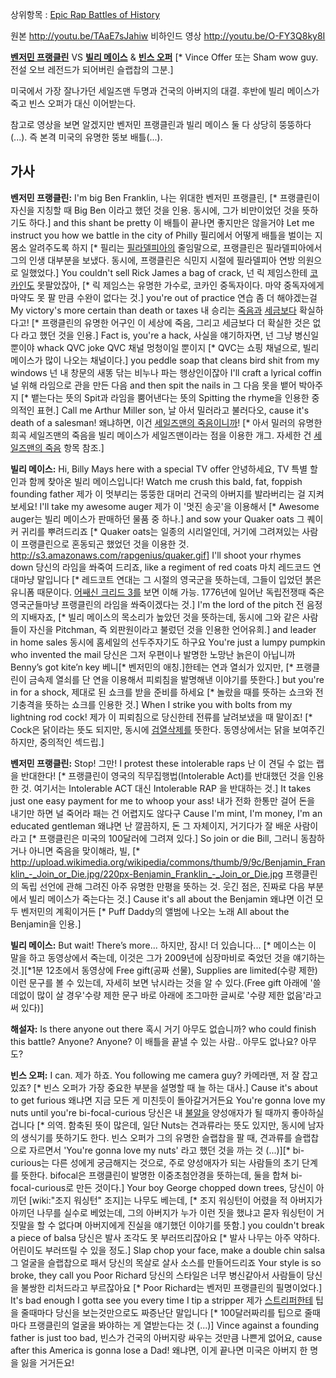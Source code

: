 상위항목 : [[Epic Rap Battles of History]]

{{{#!html
<object width="560" height="315"><param name="movie" value="http://www.youtube.com/v/TAaE7sJahiw?version=3&amp;hl=ko_KR"></param><param name="allowFullScreen" value="true"></param><param name="allowscriptaccess" value="always"></param><embed src="http://www.youtube.com/v/TAaE7sJahiw?version=3&amp;hl=ko_KR" type="application/x-shockwave-flash" width="560" height="315" allowscriptaccess="always" allowfullscreen="true"></embed></object>
}}}
원본 http://youtu.be/TAaE7sJahiw
비하인드 영상 http://youtu.be/O-FY3Q8ky8I

'''[[벤저민 프랭클린]]''' VS '''[[빌리 메이스]]''' & '''[[빈스 오퍼]]''' [* Vince Offer 또는 Sham wow guy. 전설 오브 레전드가 되어버린 슬랩찹의 그분.]

미국에서 가장 잘나가던 세일즈맨 두명과 건국의 아버지의 대결. 후반에 빌리 메이스가 죽고 빈스 오퍼가 대신 이어받는다.

참고로 영상을 보면 알겠지만 벤저민 프랭클린과 빌리 메이스 둘 다 상당히 뚱뚱하다(...). 즉 본격 미국의 유명한 뚱보 배틀(...).

== 가사 ==
'''벤저민 프랭클린:'''
I'm big Ben Franklin, 
나는 위대한 벤저민 프랭클린, [* 프랭클린이 자신을 지칭할 때 Big Ben 이라고 했던 것을 인용. 동시에, 그가 비만이었던 것을 뜻하기도 하다.]
and this shant be pretty
이 배틀이 끝나면 좋지만은 않을거야
Let me instruct you how we battle in the city of Philly
필리에서 어떻게 배틀을 벌이는 지 몸소 알려주도록 하지 [* 필리는 [[필라델피아]]의 줄임말으로, 프랭클린은 필라델피아에서 그의 인생 대부분을 보냈다. 동시에, 프랭클린은 식민지 시절에 필라델피아 연방 의원으로 일했었다.]
You couldn't sell Rick James a bag of crack, 
넌 릭 제임스한테 [[코카인]]도 못팔았잖아, [* 릭 제임스는 유명한 가수로, 코카인 중독자이다. 마약 중독자에게 마약도 못 팔 만큼 수완이 없다는 것.]
you're out of practice 
연습 좀 더 해야겠는걸
My victory's more certain than death or taxes
내 승리는 [[죽음]]과 [[세금]]보다 확실하다고! [* 프랭클린의 유명한 어구인 이 세상에 죽음, 그리고 세금보다 더 확실한 것은 없다 라고 했던 것을 인용.]
Fact is, you're a hack, 
사실을 얘기하자면, 넌 그냥 병신일 뿐이야
whack QVC joke
QVC 채널 멍청이일 뿐이지 [* QVC는 쇼핑 채널으로, 빌리 메이스가 많이 나오는 채널이다.]  
you peddle soap that cleans bird shit from my windows
넌 내 창문의 새똥 닦는 비누나 파는 행상인이잖아
I'll craft a lyrical coffin 
널 위해 라임으로 관을 만든 다음
and then spit the nails in
그 다음 못을 뱉어 박아주지 [* 뱉는다는 뜻의 Spit과 라임을 뿜어낸다는 뜻의 Spitting the rhyme을 인용한 중의적인 표현.] 
Call me Arthur Miller son, 
날 아서 밀러라고 불러다오,
cause it's death of a salesman!
왜냐하면, 이건 [[세일즈맨의 죽음]]이니까! [* 아서 밀러의 유명한 희곡 세일즈맨의 죽음을 빌리 메이스가 세일즈맨이라는 점을 이용한 개그. 자세한 건 [[세일즈맨의 죽음]] 항목 참조.]


'''빌리 메이스:'''
Hi, Billy Mays here with a special TV offer
안녕하세요, TV 특별 할인과 함께 찾아온 빌리 메이스입니다!
Watch me crush this bald, fat, foppish founding father
제가 이 멋부리는 뚱뚱한 대머리 건국의 아버지를 발라버리는 걸 지켜보세요!
I'll take my awesome auger
제가 이 '멋진 송곳'을 이용해서 [* Awesome auger는 빌리 메이스가 판매하던 물품 중 하나.]
and sow your Quaker oats
그 퀘이커 귀리를 뿌려드리죠 [* Quaker oats는 일종의 시리얼인데, 거기에 그려져있는 사람이 프랭클린으로 혼동되곤 했었던 것을 이용한 것. http://s3.amazonaws.com/rapgenius/quaker.gif]
I'll shoot your rhymes down
당신의 라임을 쏴죽여 드리죠,
like a regiment of red coats
마치 레드코드 연대마냥 말입니다 [* 레드코트 연대는 그 시절의 영국군을 뜻하는데, 그들이 입었던 붉은 유니폼 때문이다. [[어쌔신 크리드 3]]를 보면 이해 가능. 1776년에 일어난 독립전쟁때 죽은 영국군들마냥 프랭클린의 라임을 쏴죽이겠다는 것.]
I'm the lord of the pitch
전 음정의 지배자죠, [* 빌리 메이스의 목소리가 높았던 것을 뜻하는데, 동시에 그와 같은 사람들이 자신을 Pitchman, 즉 외판원이라고 불렀던 것을 인용한 언어유희.]
and leader in home sales
동시에 홈세일의 선두주자기도 하구요
You're just a lumpy pumpkin who invented the mail
당신은 그저 우편이나 발명한 노망난 늙은이 아닙니까
Benny’s got kite’n key
베니[* 벤저민의 애칭.]한테는 연과 열쇠가 있지만, [* 프랭클린이 금속제 열쇠를 단 연을 이용해서 피뢰침을 발명해낸 이야기를 뜻한다.]
but you're in for a shock,
제대로 된 쇼크를 받을 준비를 하세요 [* 놀랐을 때를 뜻하는 쇼크와 전기충격을 뜻하는 쇼크를 인용한 것.]
When I strike you with bolts from my lightning rod cock!
제가 이 피뢰침으로 당신한테 전류를 날려보냈을 때 말이죠! [* Cock은 닭이라는 뜻도 되지만, 동시에 [[검열삭제]]를 뜻한다. 동영상에서는 닭을 보여주긴 하지만, 중의적인 섹드립.]


'''벤저민 프랭클린:'''
Stop!
그만!
I protest these intolerable raps
난 이 견딜 수 없는 랩을 반대한다! [* 프랭클린이 영국의 직무집행법(Intolerable Act)를 반대했던 것을 인용한 것. 여기서는 Intolerable ACT 대신 Intolerable RAP 을 반대하는 것.]
It takes just one easy payment for me to whoop your ass!
내가 전화 한통만 걸어 돈을 내기만 하면 널 죽어라 패는 건 어렵지도 않다구
Cause I'm mint, I'm money, I'm an educated gentleman
왜냐면 난 깔끔하지, 돈 그 자체이지, 거기다가 잘 배운 사람이라고 [* 프랭클린은 미국의 100달러에 그려져 있다.]
So join or die Bill,
그러니 동참하거나 아니면 죽음을 맞이해라, 빌, [* http://upload.wikimedia.org/wikipedia/commons/thumb/9/9c/Benjamin_Franklin_-_Join_or_Die.jpg/220px-Benjamin_Franklin_-_Join_or_Die.jpg 프랭클린의 독립 선언에 관해 그려진 아주 유명한 만평을 뜻하는 것. 웃긴 점은, 진짜로 다음 부분에서 빌리 메이스가 죽는다는 것.]
Cause it's all about the Benjamin
왜냐면 이건 모두 벤저민의 계획이거든 [* Puff Daddy의 앨범에 나오는 노래 All about the Benjamin을 인용.]


'''빌리 메이스:'''
But wait! There’s more...
하지만, 잠시! 더 있습니다... [* 메이스는 이 말을 하고 동영상에서 죽는데, 이것은 그가 2009년에 심장마비로 죽었던 것을 얘기하는 것.][*1분 12초에서 동영상에 Free gift(공짜 선물), Supplies are limited(수량 제한)이런 문구를 볼 수 있는데, 자세히 보면 낚시라는 것을 알 수 있다.(Free gift 아래에 '쓸데없이 많이 살 경우'수량 제한 문구 바로 아래에 조그마한 글씨로 '수량 제한 없음'라고 써 있다)]

'''해설자: '''
Is there anyone out there
혹시 거기 아무도 없습니까?
who could finish this battle? Anyone? Anyone?
이 배틀을 끝낼 수 있는 사람.. 아무도 없나요? 아무도?


'''빈스 오퍼:'''
I can.
제가 하죠.
You following me camera guy?
카메라맨, 저 잘 잡고 있죠? [* 빈스 오퍼가 가장 중요한 부분을 설명할 때 늘 하는 대사.]
Cause it's about to get furious
왜냐면 지금 모든 게 미친듯이 돌아갈거거든요
You're gonna love my nuts until you're bi-focal-curious
당신은 내 [[불알]]을 양성애자가 될 때까지 좋아하실 겁니다 [* 의역. 함축된 뜻이 많은데, 일단 Nuts는 견과류라는 뜻도 있지만, 동시에 남자의 생식기를 뜻하기도 한다. 빈스 오퍼가 그의 유명한 슬랩찹을 팔 때, 견과류를 슬랩찹으로 자르면서 'You're gonna love my nuts' 라고 했던 것을 까는 것 (...)][* bi-curious는 다른 성에게 궁금해지는 것으로, 주로 양성애자가 되는 사람들의 초기 단계를 뜻한다. bifocal은 프랭클린이 발명한 이중초첨안경을 뜻하는데, 둘을 합쳐 bi-focal-curious로 만든 것이다.]
Your boy George chopped down trees,
당신이 아끼던 [wiki:"조지 워싱턴" 조지]는 나무도 베는데, [* 조지 워싱턴이 어렸을 적 아버지가 아끼던 나무를 실수로 베었는데, 그의 아버지가 누가 이런 짓을 했냐고 묻자 워싱턴이 거짓말을 할 수 없다며 아버지에게 진실을 얘기했던 이야기를 뜻함.]
you couldn't break a piece of balsa
당신은 발사 조각도 못 부러뜨리잖아요 [* 발사 나무는 아주 약하다. 어린이도 부러뜨릴 수 있을 정도.]
Slap chop your face, make a double chin salsa
그 얼굴을 슬랩찹으로 패서 당신의 목살로 살사 소스를 만들어드리죠
Your style is so broke, they call you Poor Richard
당신의 스타일은 너무 병신같아서 사람들이 당신을 불쌍한 리처드라고 부르잖아요 [* Poor Richard는 벤저민 프랭클린의 필명이었다.]
It's bad enough I gotta see you every time I tip a stripper
제가 [[스트리퍼]]한테 팁을 줄때마다 당신을 보는것만으로도 짜증난단 말입니다 [* 100달러짜리를 팁으로 줄때마다 프랭클린의 얼굴을 봐야하는 게 열받는다는 것 (...)]
Vince against a founding father is just too bad,
빈스가 건국의 아버지랑 싸우는 것만큼 나쁜게 없어요,
cause after this America is gonna lose a Dad!
왜냐면, 이게 끝나면 미국은 아버지 한 명을 잃을 거거든요!
